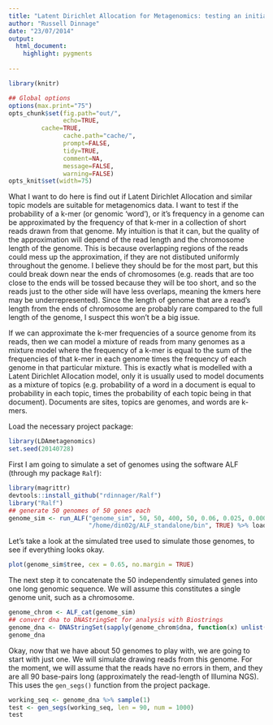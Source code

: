 ```yaml
---
title: "Latent Dirichlet Allocation for Metagenomics: testing an initial assumption"
author: "Russell Dinnage"
date: "23/07/2014"
output: 
  html_document:
    highlight: pygments
  
---
```


```r
library(knitr)

## Global options
options(max.print="75")
opts_chunk$set(fig.path="out/",
               echo=TRUE,
         cache=TRUE,
               cache.path="cache/",
               prompt=FALSE,
               tidy=TRUE,
               comment=NA,
               message=FALSE,
               warning=FALSE)
opts_knit$set(width=75)
```

What I want to do here is find out if Latent Dirichlet Allocation and similar topic models are suitable for metagenomics data. I want to test if the probability of a k-mer (or genomic 'word'), or it's frequency in a genome can be approximated by the frequency of that k-mer in a collection of short reads drawn from that genome. My intuition is that it can, but the quality of the approximation will depend of the read length and the chromosome length of the genome. This is because overlapping regions of the reads could mess up the approximation, if they are not distibuted uniformly throughout the genome. I believe they should be for the most part, but this could break down near the ends of chromosomes (e.g. reads that are too close to the ends will be tossed because they will be too short, and so the reads just to the other side will have less overlaps, meaning the kmers here may be underrepresented). Since the length of genome that are a read's length from the ends of chromosome are probably rare compared to the full length of the genome, I suspect this won't be a big issue.

If we can approximate the k-mer frequencies of a source genome from its reads, then we can model a mixture of reads from many genomes as a mixture model where the frequency of a k-mer is equal to the sum of the frequencies of that k-mer in each genome times the frequency of each genome in that particular mixture. This is exactly what is modelled with a Latent Dirichlet Allocation model, only it is usually used to model documents as a mixture of topics (e.g. probability of a word in a document is equal to probability in each topic, times the probability of each topic being in that document). Documents are sites, topics are genomes, and words are k-mers.

Load the necessary project package:
```r
library(LDAmetagenomics)
set.seed(20140728)
```

First I am going to simulate a set of genomes using the software ALF (through my package `Ralf`):

```r
library(magrittr)
devtools::install_github("rdinnager/Ralf")
library("Ralf")
## generate 50 genomes of 50 genes each
genome_sim <- run_ALF("genome_sim", 50, 50, 400, 50, 0.06, 0.025, 0.0001, "temp", 
                      "/home/din02g/ALF_standalone/bin", TRUE) %>% load_ALF
```

Let's take a look at the simulated tree used to simulate those genomes, to see if everything looks okay.

```r
plot(genome_sim$tree, cex = 0.65, no.margin = TRUE)
```

The next step it to concatenate the 50 independently simulated genes into one long genomic sequence. We will assume this constitutes a single genome unit, such as a chromosome.

```r
genome_chrom <- ALF_cat(genome_sim)
## convert dna to DNAStringSet for analysis with Biostrings
genome_dna <- DNAStringSet(sapply(genome_chrom$dna, function(x) unlist(x)))
genome_dna
```

Okay, now that we have about 50 genomes to play with, we are going to start with just one. We will simulate drawing reads from this genome. For the moment, we will assume that the reads have no errors in them, and they are all 90 base-pairs long (approximately the read-length of Illumina NGS). This uses the `gen_segs()` function from the project package.

```r
working_seq <- genome_dna %>% sample(1)
test <- gen_segs(working_seq, len = 90, num = 1000)
test
```
